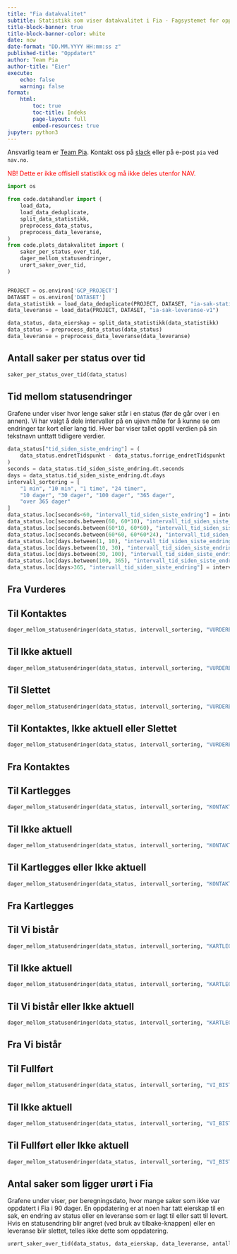 ```yaml
---
title: "Fia datakvalitet"
subtitle: Statistikk som viser datakvalitet i Fia - Fagsystemet for oppfølging av IA-oppdraget i NAV.
title-block-banner: true
title-block-banner-color: white
date: now
date-format: "DD.MM.YYYY HH:mm:ss z"
published-title: "Oppdatert"
author: Team Pia
author-title: "Eier"
execute:
    echo: false
    warning: false
format:
    html:
        toc: true
        toc-title: Indeks
        page-layout: full
        embed-resources: true
jupyter: python3
---
```


Ansvarlig team er [Team Pia](https://teamkatalog.nav.no/team/b347ac99-c382-4e5a-a1dd-532e91110e2a).
Kontakt oss på [slack](https://nav-it.slack.com/archives/C02DL347ZT2) eller på e-post `pia` ved `nav.no`.

<span style="color:red;">
NB! Dette er ikke offisiell statistikk og må ikke deles utenfor NAV.
</span>

```python
import os

from code.datahandler import (
    load_data,
    load_data_deduplicate,
    split_data_statistikk,
    preprocess_data_status,
    preprocess_data_leveranse,
)
from code.plots_datakvalitet import (
    saker_per_status_over_tid,
    dager_mellom_statusendringer,
    urørt_saker_over_tid,
)


PROJECT = os.environ['GCP_PROJECT']
DATASET = os.environ['DATASET']
data_statistikk = load_data_deduplicate(PROJECT, DATASET, "ia-sak-statistikk-v1")
data_leveranse = load_data(PROJECT, DATASET, "ia-sak-leveranse-v1")

data_status, data_eierskap = split_data_statistikk(data_statistikk)
data_status = preprocess_data_status(data_status)
data_leveranse = preprocess_data_leveranse(data_leveranse)
```


## Antall saker per status over tid
```python
saker_per_status_over_tid(data_status)
```

## Tid mellom statusendringer
Grafene under viser hvor lenge saker står i en status (før de går over i en annen).
Vi har valgt å dele intervaller på en ujevn måte for å kunne se om endringer tar kort eller lang tid.
Hver bar viser tallet opptil verdien på sin tekstnavn unttatt tidligere verdier.

```python
data_status["tid_siden_siste_endring"] = (
    data_status.endretTidspunkt - data_status.forrige_endretTidspunkt
)
seconds = data_status.tid_siden_siste_endring.dt.seconds
days = data_status.tid_siden_siste_endring.dt.days
intervall_sortering = [
    "1 min", "10 min", "1 time", "24 timer",
    "10 dager", "30 dager", "100 dager", "365 dager",
    "over 365 dager"
]
data_status.loc[seconds<60, "intervall_tid_siden_siste_endring"] = intervall_sortering[0]
data_status.loc[seconds.between(60, 60*10), "intervall_tid_siden_siste_endring"] = intervall_sortering[1]
data_status.loc[seconds.between(60*10, 60*60), "intervall_tid_siden_siste_endring"] = intervall_sortering[2]
data_status.loc[seconds.between(60*60, 60*60*24), "intervall_tid_siden_siste_endring"] = intervall_sortering[3]
data_status.loc[days.between(1, 10), "intervall_tid_siden_siste_endring"] = intervall_sortering[4]
data_status.loc[days.between(10, 30), "intervall_tid_siden_siste_endring"] = intervall_sortering[5]
data_status.loc[days.between(30, 100), "intervall_tid_siden_siste_endring"] = intervall_sortering[6]
data_status.loc[days.between(100, 365), "intervall_tid_siden_siste_endring"] = intervall_sortering[7]
data_status.loc[days>365, "intervall_tid_siden_siste_endring"] = intervall_sortering[8]
```

::: {.panel-tabset}

## Fra Vurderes
::: {.panel-tabset}
## Til Kontaktes
```python
dager_mellom_statusendringer(data_status, intervall_sortering, "VURDERES", "KONTAKTES")
```
## Til Ikke aktuell
```python
dager_mellom_statusendringer(data_status, intervall_sortering, "VURDERES", "IKKE_AKTUELL")
```
## Til Slettet
```python
dager_mellom_statusendringer(data_status, intervall_sortering, "VURDERES", "SLETTET")
```
## Til Kontaktes, Ikke aktuell eller Slettet
```python
dager_mellom_statusendringer(data_status, intervall_sortering, "VURDERES")
```
:::

## Fra Kontaktes
::: {.panel-tabset}
## Til Kartlegges
```python
dager_mellom_statusendringer(data_status, intervall_sortering, "KONTAKTES", "KARTLEGGES")
```
## Til Ikke aktuell
```python
dager_mellom_statusendringer(data_status, intervall_sortering, "KONTAKTES", "IKKE_AKTUELL")
```
## Til Kartlegges eller Ikke aktuell
```python
dager_mellom_statusendringer(data_status, intervall_sortering, "KONTAKTES")
```
:::

## Fra Kartlegges
::: {.panel-tabset}
## Til Vi bistår
```python
dager_mellom_statusendringer(data_status, intervall_sortering, "KARTLEGGES", "VI_BISTÅR")
```
## Til Ikke aktuell
```python
dager_mellom_statusendringer(data_status, intervall_sortering, "KARTLEGGES", "IKKE_AKTUELL")
```
## Til Vi bistår eller Ikke aktuell
```python
dager_mellom_statusendringer(data_status, intervall_sortering, "KARTLEGGES")
```
:::

## Fra Vi bistår
::: {.panel-tabset}
## Til Fullført
```python
dager_mellom_statusendringer(data_status, intervall_sortering, "VI_BISTÅR", "FULLFØRT")
```
## Til Ikke aktuell
```python
dager_mellom_statusendringer(data_status, intervall_sortering, "VI_BISTÅR", "IKKE_AKTUELL")
```
## Til Fullført eller Ikke aktuell
```python
dager_mellom_statusendringer(data_status, intervall_sortering, "VI_BISTÅR")
```
:::
:::


## Antal saker som ligger urørt i Fia
Grafene under viser, per beregningsdato, hvor mange saker som ikke var oppdatert i Fia i 90 dager.
En oppdatering er at noen har tatt eierskap til en sak, en endring av status eller en leveranse som er lagt til eller satt til levert.
Hvis en statusendring blir angret (ved bruk av tilbake-knappen) eller en leveranse blir slettet, telles ikke dette som oppdatering.

```python
urørt_saker_over_tid(data_status, data_eierskap, data_leveranse, antall_dager=90)
```